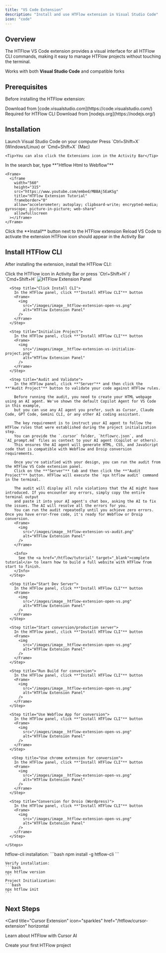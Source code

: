 ```yaml
---
title: "VS Code Extension"
description: "Install and use HTFlow extension in Visual Studio Code"
icon: "code"
---
```


## Overview

The HTFlow VS Code extension provides a visual interface for all HTFlow CLI commands, making it easy to manage HTFlow projects without touching the terminal.

<Info>Works with both **Visual Studio Code** and compatible forks</Info>

## Prerequisites

Before installing the HTFlow extension:

<CardGroup cols={2}>
  <Card title="VS Code 1.99.0+" icon="window">
    Download from [code.visualstudio.com](https://code.visualstudio.com/)
  </Card>
  <Card title="Node.js 16+" icon="node-js">
    Required for HTFlow CLI Download from [nodejs.org](https://nodejs.org/)
  </Card>
</CardGroup>

## Installation

<Steps>
  <Step title="Open VS Code">
    Launch Visual Studio Code on your computer
  </Step>
  
  <Step title="Open Extensions Panel">
    Press `Ctrl+Shift+X` (Windows/Linux) or `Cmd+Shift+X` (Mac)
    
    <Tip>You can also click the Extensions icon in the Activity Bar</Tip>
  </Step>
  
  <Step title="Search for HTFlow">
    In the search bar, type **"Htflow Html to Webflow"**
    
    <Frame>
      <iframe
        width="560"
        height="315"
        src="https://www.youtube.com/embed/MBBAj5EaKSg"
        title="HTFlow Extension Tutorial"
        frameborder="0"
        allow="accelerometer; autoplay; clipboard-write; encrypted-media; gyroscope; picture-in-picture; web-share"
        allowfullscreen
      ></iframe>
    </Frame>
  </Step>
  
  <Step title="Install Extension">
    Click the **Install** button next to the HTFlow extension
  </Step>

  <Step title="Reload VS Code">
    Reload VS Code to activate the extension
    <Check>HTFlow icon should appear in the Activity Bar</Check>
  </Step>
</Steps>

## Install HTFlow CLI

After installing the extension, install the HTFlow CLI:

<Tabs>
  <Tab title="Via Extension (Recommended)">
    <Steps>
      <Step title="Open HTFlow Panel">
        Click the HTFlow icon in Activity Bar or press `Ctrl+Shift+H` /
        `Cmd+Shift+H`
        <Frame>
          <img
            src="/images/image__htflow-extension-open-vs.png"
            alt="HTFlow Extension Panel"
          />
        </Frame>
      </Step>

      <Step title="Click Install CLI">
        In the HTFlow panel, click **"Install HTFlow CLI"** button
        <Frame>
          <img
            src="/images/image__htflow-extension-open-vs.png"
            alt="HTFlow Extension Panel"
          />
        </Frame>
      </Step>

      <Step title="Initialize Project">
        In the HTFlow panel, click **"Install HTFlow CLI"** button
        <Frame>
          <img
            src="/images/image__htflow-extension-vs-initialize-project.png"
            alt="HTFlow Extension Panel"
          />
        </Frame>
      </Step>

      <Step title="Audit and Validate">
        In the HTFlow panel, click **"Server"** and then click the **"Audit Project"** button to validate your code against HTFlow rules.

        Before running the audit, you need to create your HTML webpage using an AI agent. We've shown the default Copilot Agent for VS Code in this example,
        but you can use any AI agent you prefer, such as Cursor, Claude Code, GPT Code, Gemini CLI, or any other AI coding assistant.

        The key requirement is to instruct your AI agent to follow the HTFlow rules that were established during the project initialization step.
        You can provide the `.cursor` folder, `htflowrc.json`, and `AI_prompt.md` files as context to your AI agent (Copilot or others).
        This ensures the AI agent will generate HTML, CSS, and JavaScript code that is compatible with Webflow and Droip conversion requirements.

        Once you're satisfied with your design, you can run the audit from the HTFlow VS Code extension panel.
        Click on the **"Server"** tab and then click the **"Audit Project"** button. HTFlow will execute the `npx htflow audit` command in the terminal.

        The audit will display all rule violations that the AI might have introduced. If you encounter any errors, simply copy the entire terminal output
        and paste it into your AI agent's chat box, asking the AI to fix the issues. The AI will resolve all the errors for you.
        You can run the audit repeatedly until you achieve zero errors. Once you have error-free code, it's ready for Webflow or Droip conversion.
        <Frame>
          <img
            src="/images/image__htflow-extension-vs-audit.png"
            alt="HTFlow Extension Panel"
          />
        </Frame>

        <Info>
          See the <a href="/htflow/tutorial" target="_blank">complete tutorial</a> to learn how to build a full website with HTFlow from start to finish.
        </Info>
      </Step>

      <Step title="Start Dev Server">
        In the HTFlow panel, click **"Install HTFlow CLI"** button
        <Frame>
          <img
            src="/images/image__htflow-extension-open-vs.png"
            alt="HTFlow Extension Panel"
          />
        </Frame>
      </Step>

      <Step title="Start conversion/production server">
        In the HTFlow panel, click **"Install HTFlow CLI"** button
        <Frame>
          <img
            src="/images/image__htflow-extension-open-vs.png"
            alt="HTFlow Extension Panel"
          />
        </Frame>
      </Step>

      <Step title="Run Build for conversion">
        In the HTFlow panel, click **"Install HTFlow CLI"** button
        <Frame>
          <img
            src="/images/image__htflow-extension-open-vs.png"
            alt="HTFlow Extension Panel"
          />
        </Frame>
      </Step>

      <Step title="Use Webflow App for conversion">
        In the HTFlow panel, click **"Install HTFlow CLI"** button
        <Frame>
          <img
            src="/images/image__htflow-extension-open-vs.png"
            alt="HTFlow Extension Panel"
          />
        </Frame>
      </Step>

       <Step title="Use chrome extension for conversion">
        In the HTFlow panel, click **"Install HTFlow CLI"** button
        <Frame>
          <img
            src="/images/image__htflow-extension-open-vs.png"
            alt="HTFlow Extension Panel"
          />
        </Frame>
      </Step>

      <Step title="Conversion for Droio (Wordpress)">
        In the HTFlow panel, click **"Install HTFlow CLI"** button
        <Frame>
          <img
            src="/images/image__htflow-extension-open-vs.png"
            alt="HTFlow Extension Panel"
          />
        </Frame>
      </Step>

    </Steps>

  </Tab>

  <Tab title="Via Terminal">
    htflow-cli installation:
    ```bash
    npm install -g htflow-cli
    ```
    
    Verify installation:
    ```bash
    npx htflow version
    ```
    Project Initialization:
    ```bash
    npx htflow init
    ```
    
  </Tab>
</Tabs>

## Next Steps

<Card
  title="Cursor Extension"
  icon="sparkles"
  href="/htflow/cursor-extension"
  horizontal
>
  Learn about HTFlow with Cursor AI
</Card>

<Card title="Quick Start" icon="bolt" href="/htflow/quick-start" horizontal>
  Create your first HTFlow project
</Card>
